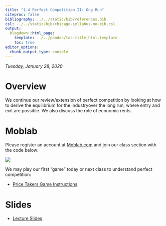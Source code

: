 ```yaml
---
title: "1.4 Perfect Competition II: Ong Run"
citeproc: false
bibliography: ../../static/bib/references.bib
csl: ../../static/bib/chicago-syllabus-no-bib.csl
output:
  blogdown::html_page:
    template: ../../pandoc/toc-title_html.template
    toc: true
editor_options: 
  chunk_output_type: console
---
```


*Tuesday, January 28, 2020*

# Overview

We continue our review/extension of perfect competition by looking at how to derive the equilibrium for the industryover the long run, where entry and exit are possible. We also discuss the role of economic rents.

# Moblab

Please register an account at [Moblab.com](https://moblab.com) and join our class section with the code below:

![](https://www.dropbox.com/s/l9erzvqab73qzla/moblabio.png?raw=1)

We may play our first "game" today or next class to understand perfect competition:

- [<i class="far fa-file-powerpoint"></i> Price Takers Game Instructions](/moblab/1.4-price-takers.pptx)


# Slides

- [<i class="fas fa-external-link-square-alt"></i> Lecture Slides](/slides/1.4-slides.html)
